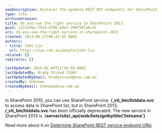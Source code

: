 ```yaml
---
seoDescription: Discover the updated REST API endpoints for SharePoint 2013 and learn how to access list data with the new service.
type: rule
archivedreason:
title: Do you use the right service in SharePoint 2013
guid: 1121ed6a-f914-4786-b8a7-39df507a8c42
uri: do-you-use-the-right-service-in-sharepoint-2013
created: 2013-08-27T06:43:25.000Z
authors:
- title: John Liu
  url: https://ssw.com.au/people/john-liu
related: []
redirects: []

lastUpdated: 2025-02-04T12:34:58.000Z
lastUpdatedBy: Brady Stroud [SSW]
lastUpdatedByEmail: bradystroud@ssw.com.au
createdBy: Unknown
createdByEmail: Unknown@ssw.com.au
---
```


In SharePoint 2010, you can use SharePoint service  **/\_vti\_bin/listdata.svc** to access data in SharePoint list, but in SharePoint 2013,  **/\_vti\_bin/listdata.svc** has been officially deprecated.
The new service in SharePoint 2013 is  **/server/site/\_api/web/lists/getbytitle('listname')**

Read more about it on [Determine SharePoint REST service endpoint URIs](http://msdn.microsoft.com/en-us/library/office/dn292556.aspx)
